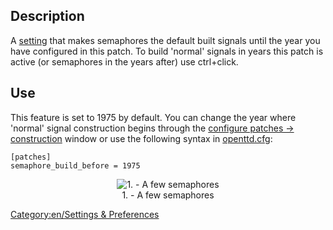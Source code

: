 == Description ==
A [[Main/en/Advanced Settings|setting]] that makes semaphores the default built signals until the year you have configured in this patch. To build 'normal' signals in years this patch is active (or semaphores in the years after) use ctrl+click. 

== Use ==
This feature is set to 1975 by default. You can change the year where 'normal' signal construction begins through the [[Main/en/Configuring patches/Construction|configure patches -> construction]] window or use the following syntax in [[Main/en/Openttd.cfg|openttd.cfg]]:
<pre>
[patches]
semaphore_build_before = 1975
</pre>

<center>[[File:en/Semaphores.png|center|none|frame|1. - A few semaphores]]</center>

[[Category:en/Settings & Preferences]]